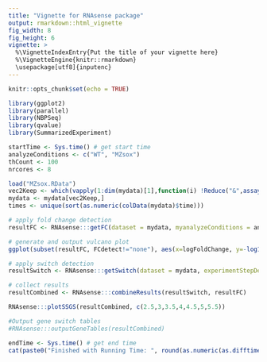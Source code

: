 ```yaml
---
title: "Vignette for RNAsense package"
output: rmarkdown::html_vignette
fig_width: 8 
fig_height: 6
vignette: >
  %\VignetteIndexEntry{Put the title of your vignette here}
  %\VignetteEngine{knitr::rmarkdown}
  \usepackage[utf8]{inputenc}
---
```


```r
knitr::opts_chunk$set(echo = TRUE)
```

```r
library(ggplot2)
library(parallel)
library(NBPSeq)
library(qvalue)
library(SummarizedExperiment)
```

```r
startTime <- Sys.time() # get start time
analyzeConditions <- c("WT", "MZsox")
thCount <- 100
nrcores <- 8
```

```r
load("MZsox.RData")
vec2Keep <- which(vapply(1:dim(mydata)[1],function(i) !Reduce("&",assays(mydata)[[1]][i,]<thCount), c(TRUE)))
mydata <- mydata[vec2Keep,]
times <- unique(sort(as.numeric(colData(mydata)$time)))

# apply fold change detection
resultFC <- RNAsense:::getFC(dataset = mydata, myanalyzeConditions = analyzeConditions, cores = nrcores, mytimes = times)

# generate and output vulcano plot
ggplot(subset(resultFC, FCdetect!="none"), aes(x=logFoldChange, y=-log10(pValue), color=FCdetect)) + xlab("log2(Fold Change)") + geom_point(shape=20)

# apply switch detection
resultSwitch <- RNAsense:::getSwitch(dataset = mydata, experimentStepDetection = "WT", cores = nrcores, mytimes = times)

# collect results
resultCombined <- RNAsense:::combineResults(resultSwitch, resultFC)

RNAsense:::plotSSGS(resultCombined, c(2.5,3,3.5,4,4.5,5,5.5))

#Output gene switch tables
#RNAsense:::outputGeneTables(resultCombined)

endTime <- Sys.time() # get end time
cat(paste0("Finished with Running Time: ", round(as.numeric(as.difftime(endTime-startTime, units = "mins")), digits = 2), " minutes")) 
```
